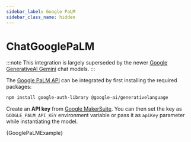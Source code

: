 ```yaml
---
sidebar_label: Google PaLM
sidebar_class_name: hidden
---
```



# ChatGooglePaLM

:::note
This integration is largely superseded by the newer [Google GenerativeAI Gemini](/docs/integrations/chat/google_generativeai) chat models.
:::

The [Google PaLM API](https://developers.generativeai.google/products/palm) can be integrated by first
installing the required packages:

```bash npm2yarn
npm install google-auth-library @google-ai/generativelanguage
```

Create an **API key** from [Google MakerSuite](https://makersuite.google.com/app/apikey). You can then set
the key as `GOOGLE_PALM_API_KEY` environment variable or pass it as `apiKey` parameter while instantiating
the model.


<CodeBlock language="typescript">{GooglePaLMExample}</CodeBlock>
